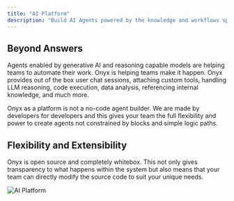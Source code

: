```yaml
---
title: "AI Platform"
description: "Build AI Agents powered by the knowledge and workflows specific to your organization."
---
```


## Beyond Answers

Agents enabled by generative AI and reasoning capable models are helping teams to automate their work. Onyx is helping teams make it happen.
Onyx provides out of the box user chat sessions, attaching custom tools, handling LLM reasoning, code execution, data analysis, referencing
internal knowledge, and much more.

Onyx as a platform is not a no-code agent builder. We are made by developers for developers and this gives your team the full flexibility and
power to create agents not constrained by blocks and simple logic paths.

## Flexibility and Extensibility

Onyx is open source and completely whitebox. This not only gives transparency to what happens within the system but also means that your team can
directly modify the source code to suit your unique needs.

![AI Platform](/assets/images/more/use_cases/AIPlatform.png)
